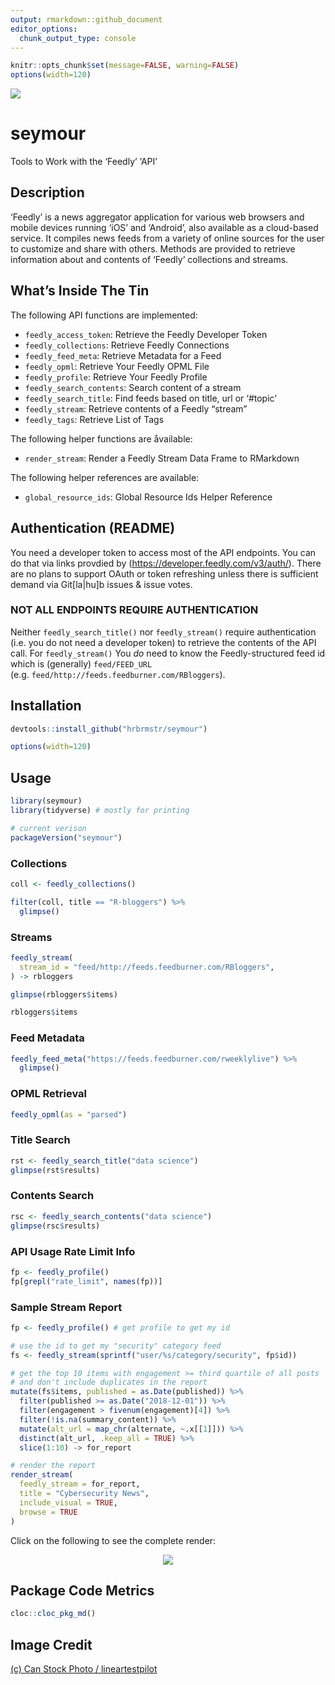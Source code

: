 ```yaml
---
output: rmarkdown::github_document
editor_options: 
  chunk_output_type: console
---
```

```r
knitr::opts_chunk$set(message=FALSE, warning=FALSE)
options(width=120)
```

![](man/figures/venus-fly-trap.jpg)

# seymour

Tools to Work with the 'Feedly' 'API'

## Description

'Feedly' is a news aggregator application for various web browsers and mobile devices running 'iOS' and 'Android', also available as a cloud-based service. It compiles news feeds from a variety of online sources for the user to customize and share with others. Methods are provided to retrieve information about and contents of 'Feedly' collections and streams.

## What's Inside The Tin

The following API functions are implemented:

- `feedly_access_token`:	Retrieve the Feedly Developer Token
- `feedly_collections`:	Retrieve Feedly Connections
- `feedly_feed_meta`:	Retrieve Metadata for a Feed
- `feedly_opml`:	Retrieve Your Feedly OPML File
- `feedly_profile`:	Retrieve Your Feedly Profile
- `feedly_search_contents`:	Search content of a stream
- `feedly_search_title`:	Find feeds based on title, url or '#topic'
- `feedly_stream`:	Retrieve contents of a Feedly "stream"
- `feedly_tags`:	Retrieve List of Tags

The following helper functions are åvailable:

- `render_stream`:  Render a Feedly Stream Data Frame to RMarkdown

The following helper references are available:

- `global_resource_ids`:	Global Resource Ids Helper Reference

## Authentication (README)

You need a developer token to access most of the API endpoints. You can do that via links provdied by (<https://developer.feedly.com/v3/auth/>). There are no plans to support OAuth or token refreshing unless there is sufficient demand via Git[la|hu]b issues & issue votes.

### NOT ALL ENDPOINTS REQUIRE AUTHENTICATION

Neither `feedly_search_title()` nor `feedly_stream()` require authentication (i.e. you do not need a developer token) to retrieve the contents of the API call. For `feedly_stream()` You _do_ need to know the Feedly-structured feed id which is (generally) `feed/FEED_URL` (e.g. `feed/http://feeds.feedburner.com/RBloggers`).

## Installation

```r
devtools::install_github("hrbrmstr/seymour")
```

```r
options(width=120)
```

## Usage

```r
library(seymour)
library(tidyverse) # mostly for printing

# current verison
packageVersion("seymour")

```

### Collections

```r
coll <- feedly_collections()

filter(coll, title == "R-bloggers") %>% 
  glimpse()
```

### Streams

```r
feedly_stream(
  stream_id = "feed/http://feeds.feedburner.com/RBloggers",
) -> rbloggers

glimpse(rbloggers$items)

rbloggers$items
```

### Feed Metadata

```r
feedly_feed_meta("https://feeds.feedburner.com/rweeklylive") %>% 
  glimpse()
```

### OPML Retrieval

```r
feedly_opml(as = "parsed")
```

### Title Search

```r
rst <- feedly_search_title("data science")
glimpse(rst$results)
```

### Contents Search

```r
rsc <- feedly_search_contents("data science")
glimpse(rsc$results)
```

### API Usage Rate Limit Info

```r
fp <- feedly_profile()
fp[grepl("rate_limit", names(fp))]
```

### Sample Stream Report

```r
fp <- feedly_profile() # get profile to get my id

# use the id to get my "security" category feed
fs <- feedly_stream(sprintf("user/%s/category/security", fp$id))

# get the top 10 items with engagement >= third quartile of all posts
# and don't include duplicates in the report
mutate(fs$items, published = as.Date(published)) %>% 
  filter(published >= as.Date("2018-12-01")) %>%
  filter(engagement > fivenum(engagement)[4]) %>% 
  filter(!is.na(summary_content)) %>% 
  mutate(alt_url = map_chr(alternate, ~.x[[1]])) %>% 
  distinct(alt_url, .keep_all = TRUE) %>% 
  slice(1:10) -> for_report

# render the report
render_stream(
  feedly_stream = for_report, 
  title = "Cybersecurity News", 
  include_visual = TRUE,
  browse = TRUE
)
```

Click on the following to see the complete render:

<center><a href="sample-report.jpg"><img src="report-thumb.png"/></a></center>

## Package Code Metrics

```r
cloc::cloc_pkg_md()
```

## Image Credit
<!-- HTML Credit Code for Can Stock Photo -->
<a href="https://www.canstockphoto.com">(c) Can Stock Photo / lineartestpilot</a>